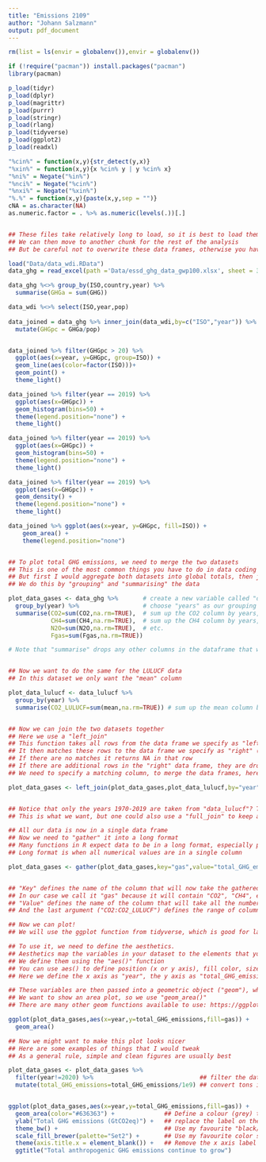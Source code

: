 ```yaml
---
title: "Emissions 2109"
author: "Johann Salzmann"
output: pdf_document
---
```


```r


rm(list = ls(envir = globalenv()),envir = globalenv())

if (!require("pacman")) install.packages("pacman")
library(pacman)

p_load(tidyr)
p_load(dplyr)
p_load(magrittr)
p_load(purrr)
p_load(stringr)
p_load(rlang)
p_load(tidyverse)
p_load(ggplot2)
p_load(readxl)

"%cin%" = function(x,y){str_detect(y,x)}
"%xin%" = function(x,y){x %cin% y | y %cin% x}
"%ni%" = Negate("%in%")
"%nci%" = Negate("%cin%")
"%nxi%" = Negate("%xin%")
"%.%" = function(x,y){paste(x,y,sep = "")}
cNA = as.character(NA)
as.numeric.factor = . %>% as.numeric(levels(.))[.]


## These files take relatively long to load, so it is best to load them just once
## We can then move to another chunk for the rest of the analysis
## But be careful not to overwrite these data frames, otherwise you have to come back here and load them again

```

```r


load("Data/data_wdi.RData")
data_ghg = read_excel(path ='Data/essd_ghg_data_gwp100.xlsx', sheet = 3)

data_ghg %<>% group_by(ISO,country,year) %>%
  summarise(GHGa = sum(GHG))

data_wdi %<>% select(ISO,year,pop)
            
data_joined = data_ghg %>% inner_join(data_wdi,by=c("ISO","year")) %>%
  mutate(GHGpc = GHGa/pop)


data_joined %>% filter(GHGpc > 20) %>%
  ggplot(aes(x=year, y=GHGpc, group=ISO)) +
  geom_line(aes(color=factor(ISO)))+
  geom_point() +
  theme_light()

data_joined %>% filter(year == 2019) %>%
  ggplot(aes(x=GHGpc)) +
  geom_histogram(bins=50) +
  theme(legend.position="none") +
  theme_light()

data_joined %>% filter(year == 2019) %>%
  ggplot(aes(x=GHGpc)) +
  geom_histogram(bins=50) +
  theme(legend.position="none") +
  theme_light()

data_joined %>% filter(year == 2019) %>%
  ggplot(aes(x=GHGpc)) +
  geom_density() +
  theme(legend.position="none") +
  theme_light()

data_joined %>% ggplot(aes(x=year, y=GHGpc, fill=ISO)) + 
    geom_area() +
    theme(legend.position="none")


## To plot total GHG emissions, we need to merge the two datasets
## This is one of the most common things you have to do in data coding
## But first I would aggregate both datasets into global totals, then join them together
## We do this by "grouping" and "summarising" the data

plot_data_gases <- data_ghg %>%       # create a new variable called "data_gases", copied from "data_ghg"
  group_by(year) %>%                  # choose "years" as our grouping variable
  summarise(CO2=sum(CO2,na.rm=TRUE),  # sum up the CO2 column by years, ignoring any missing values
            CH4=sum(CH4,na.rm=TRUE),  # sum up the CH4 column by years, ...
            N2O=sum(N2O,na.rm=TRUE),  # etc.
            Fgas=sum(Fgas,na.rm=TRUE))

# Note that "summarise" drops any other columns in the dataframe that were not grouped or summarised


## Now we want to do the same for the LULUCF data
## In this dataset we only want the "mean" column

plot_data_lulucf <- data_lulucf %>% 
  group_by(year) %>% 
  summarise(CO2_LULUCF=sum(mean,na.rm=TRUE)) # sum up the mean column by years, but rename it to "CO2_LULUCF"


## Now we can join the two datasets together
## Here we use a "left_join"
## This function takes all rows from the data frame we specify as "left" (the first data frame)
## It then matches these rows to the data frame we specify as "right" (the second data frame)
## If there are no matches it returns NA in that row
## If there are additional rows in the "right" data frame, they are dropped
## We need to specify a matching column, to merge the data frames, here we use "year"

plot_data_gases <- left_join(plot_data_gases,plot_data_lulucf,by="year")


## Notice that only the years 1970-2019 are taken from "data_lulucf"? The rest are not copied over
## This is what we want, but one could also use a "full_join" to keep all available rows in both frames

```


```r

## All our data is now in a single data frame
## Now we need to "gather" it into a long format
## Many functions in R expect data to be in a long format, especially plot functions
## Long format is when all numerical values are in a single column

plot_data_gases <- gather(plot_data_gases,key="gas",value="total_GHG_emissions",CO2:CO2_LULUCF)


## "Key" defines the name of the column that will now take the gathered column titles as it's values
## In our case we call it "gas" because it will contain "CO2", "CH4", etc...
## "Value" defines the name of the column that will take all the number values
## And the last argument ("CO2:CO2_LULUCF") defines the range of columns that are to be gathered

```

```r

## Now we can plot!
## We will use the ggplot function from tidyverse, which is good for layering up components of a graphic

## To use it, we need to define the aesthetics. 
## Aesthetics map the variables in your dataset to the elements that you can see on a plot
## We define them using the "aes()" function
## You can use aes() to define position (x or y axis), fill color, size, and other types of plot elements
## Here we define the x axis as "year", the y axis as "total_GHG_emissions", and the fill color as "gas"

## These variables are then passed into a geometric object ("geom"), which are the marks on the plot
## We want to show an area plot, so we use "geom_area()"
## There are many other geom functions available to use: https://ggplot2.tidyverse.org/reference/

ggplot(plot_data_gases,aes(x=year,y=total_GHG_emissions,fill=gas)) +
  geom_area()


```

```r

## Now we might want to make this plot looks nicer
## Here are some examples of things that I would tweak
## As a general rule, simple and clean figures are usually best

plot_data_gases <- plot_data_gases %>% 
  filter(year!=2020) %>%                              ## filter the dataset to remove the year 2020
  mutate(total_GHG_emissions=total_GHG_emissions/1e9) ## convert tons into Gigatons (Gt)


ggplot(plot_data_gases,aes(x=year,y=total_GHG_emissions,fill=gas)) +
  geom_area(color="#636363") +              ## Define a colour (grey) to outline each area 
  ylab("Total GHG emissions (GtCO2eq)") +   ## replace the label on the y axis
  theme_bw() +                              ## Use my favourite "black/white" theme 
  scale_fill_brewer(palette="Set2") +       ## Use my favourite color scale from https://colorbrewer2.org
  theme(axis.title.x = element_blank()) +   ## Remove the x axis label (years is obvious)
  ggtitle("Total anthropogenic GHG emissions continue to grow")


```
